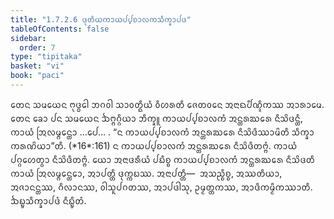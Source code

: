 ```yaml
---
title: "1.7.2.6 ᨴᩩᨲᩥᨿᨠᩣᨿᨸ᩠ᨸᨧᩣᩃᨠᩈᩥᨠ᩠ᨡᩣᨸᨴ"
tableOfContents: false
sidebar:
  order: 7
type: "tipitaka"
basket: "vi"
book: "paci"
---
```



<DynamicBreadcrumb />

<Division number="591" book="paci">

<Paragraph number="1760" book="paci">
ᨲᩮᨶ ᩈᨾᨿᩮᨶ ᨻᩩᨴ᩠ᨵᩮᩤ ᨽᨣᩅᩤ ᩈᩣᩅᨲ᩠ᨳᩥᨿᩴ ᩅᩥᩉᩁᨲᩥ ᨩᩮᨲᩅᨶᩮ ᩋᨶᩣᨳᨸᩥᨱ᩠ᨯᩥᨠᩔ ᩋᩣᩁᩣᨾᩮ. ᨲᩮᨶ ᨡᩮᩣ ᨸᨶ ᩈᨾᨿᩮᨶ ᨨᨻ᩠ᨻᨣ᩠ᨣᩥᨿᩣ ᨽᩥᨠ᩠ᨡᩪ ᨠᩣᨿᨸ᩠ᨸᨧᩣᩃᨠᩴ ᩋᨶ᩠ᨲᩁᨥᩁᩮ ᨶᩥᩈᩦᨴᨶ᩠ᨲᩥ, ᨠᩣᨿᩴ ᩒᩃᨾ᩠ᨻᩮᨶ᩠ᨲᩣ …ᨸᩮ… .
</Paragraph>

<Paragraph number="1761" book="paci">
<Emphasis>“ᨶ ᨠᩣᨿᨸ᩠ᨸᨧᩣᩃᨠᩴ ᩋᨶ᩠ᨲᩁᨥᩁᩮ ᨶᩥᩈᩦᨴᩥᩔᩣᨾᩦᨲᩥ ᩈᩥᨠ᩠ᨡᩣ ᨠᩁᨱᩦᨿᩣ”</Emphasis>ᨲᩥ. (*16*:<Emphasis>161</Emphasis>)
</Paragraph>

<Paragraph number="1762" book="paci">
ᨶ ᨠᩣᨿᨸ᩠ᨸᨧᩣᩃᨠᩴ ᩋᨶ᩠ᨲᩁᨥᩁᩮ ᨶᩥᩈᩦᨴᩥᨲᨻ᩠ᨻᩴ. ᨠᩣᨿᩴ ᨸᨣ᩠ᨣᩉᩮᨲ᩠ᩅᩣ ᨶᩥᩈᩦᨴᩥᨲᨻ᩠ᨻᩴ. ᨿᩮᩣ ᩋᨶᩣᨴᩁᩥᨿᩴ ᨸᨭᩥᨧ᩠ᨧ ᨠᩣᨿᨸ᩠ᨸᨧᩣᩃᨠᩴ ᩋᨶ᩠ᨲᩁᨥᩁᩮ ᨶᩥᩈᩦᨴᨲᩥ ᨠᩣᨿᩴ ᩒᩃᨾ᩠ᨻᩮᨶ᩠ᨲᩮᩣ, ᩋᩣᨸᨲ᩠ᨲᩥ ᨴᩩᨠ᩠ᨠᨭᩔ.
</Paragraph>

<Paragraph number="1763" book="paci">
ᩋᨶᩣᨸᨲ᩠ᨲᩥ—  ᩋᩈᨬ᩠ᨧᩥᨧ᩠ᨧ, ᩋᩔᨲᩥᨿᩣ, ᩋᨩᩣᨶᨶ᩠ᨲᩔ, ᨣᩥᩃᩣᨶᩔ, ᩅᩤᩈᩪᨸᨣᨲᩔ, ᩋᩣᨸᨴᩤᩈᩩ, ᩏᨾ᩠ᨾᨲ᩠ᨲᨠᩔ, ᩋᩣᨴᩥᨠᨾ᩠ᨾᩥᨠᩔᩣᨲᩥ.

</Paragraph>
</Division>

<Paragraph number="1764" type="center" book="paci">
ᨨᨭ᩠ᨮᩈᩥᨠ᩠ᨡᩣᨸᨴᩴ ᨶᩥᨭ᩠ᨮᩥᨲᩴ.
</Paragraph>